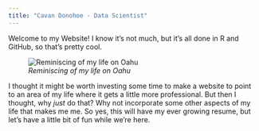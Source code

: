 ```yaml
---
title: "Cavan Donohoe - Data Scientist"
---
```


Welcome to my Website! I know it's not much, but it's all done in R and GitHub, so that's pretty cool.

![*Reminiscing of my life on Oahu*](images/China Walls Sunset.jpg)

I thought it might be worth investing some time to make a website to point to an area of my life where it gets a little more professional. But then I thought, why *just* do that? Why not incorporate some other aspects of my life that makes me me. So yes, this will have my ever growing resume, but let's have a little bit of fun while we're here.

